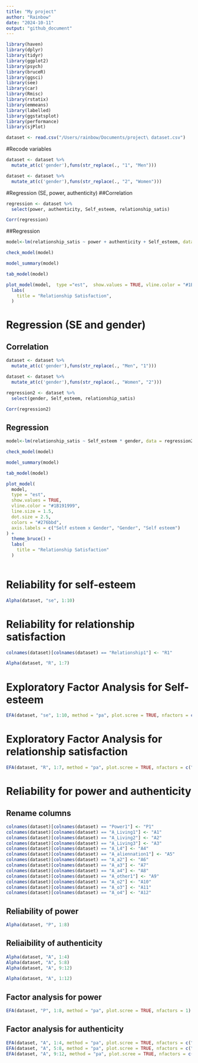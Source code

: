 ```yaml
---
title: "My project"
author: "Rainbow"
date: "2024-10-11"
output: "github_document"
---
```




```r
library(haven)
library(dplyr)
library(tidyr)
library(ggplot2)
library(psych)
library(bruceR)
library(ggsci)
library(see)
library(car)
library(Rmisc)
library(rstatix)
library(emmeans)
library(labelled)
library(ggstatsplot)
library(performance)
library(sjPlot)

dataset <- read.csv("/Users/rainbow/Documents/project\ dataset.csv")

```

#Recode variables
```r
dataset <- dataset %>%
  mutate_at(c('gender'),funs(str_replace(., "1", "Men")))

dataset <- dataset %>%
  mutate_at(c('gender'),funs(str_replace(., "2", "Women")))
```

#Regression (SE, power, authenticity)
##Correlation
```r
regression <- dataset %>%
  select(power, authenticity, Self_esteem, relationship_satis)

Corr(regression)
```
##Regression
```r
model<-lm(relationship_satis ~ power + authenticity + Self_esteem, data = regression)

check_model(model)

model_summary(model)

tab_model(model)

plot_model(model,  type ="est",  show.values = TRUE, vline.color = "#1B191999", line.size = 1.5, dot.size = 2.5, colors = "#276bbd") + theme_bruce() +
  labs(
    title = "Relationship Satisfaction",
  )


```
# Regression (SE and gender)
## Correlation
```r
dataset <- dataset %>%
  mutate_at(c('gender'),funs(str_replace(., "Men", "1")))

dataset <- dataset %>%
  mutate_at(c('gender'),funs(str_replace(., "Women", "2")))

regression2 <- dataset %>%
  select(gender, Self_esteem, relationship_satis)

Corr(regression2)

```
## Regression
```r
model<-lm(relationship_satis ~ Self_esteem * gender, data = regression2)

check_model(model)

model_summary(model)

tab_model(model)

plot_model(
  model,
  type = "est",
  show.values = TRUE,
  vline.color = "#1B191999",
  line.size = 1.5,
  dot.size = 2.5,
  colors = "#276bbd",
  axis.labels = c("Self esteem x Gender", "Gender", "Self esteem")
) +
  theme_bruce() +
  labs(
    title = "Relationship Satisfaction"
  )
    
```

# Reliability for self-esteem
```r
Alpha(dataset, "se", 1:10)
```

# Reliability for relationship satisfaction
```r
colnames(dataset)[colnames(dataset) == "Relationship1"] <- "R1"

Alpha(dataset, "R", 1:7)
```

# Exploratory Factor Analysis for Self-esteem
```r
EFA(dataset, "se", 1:10, method = "pa", plot.scree = TRUE, nfactors = c("parallel"))
```

# Exploratory Factor Analysis for relationship satisfaction
```r
EFA(dataset, "R", 1:7, method = "pa", plot.scree = TRUE, nfactors = c("parallel"))
```
# Reliability for power and authenticity
## Rename columns 
```r
colnames(dataset)[colnames(dataset) == "Power1"] <- "P1"
colnames(dataset)[colnames(dataset) == "A_Living1"] <- "A1"
colnames(dataset)[colnames(dataset) == "A_Living2"] <- "A2"
colnames(dataset)[colnames(dataset) == "A_Living3"] <- "A3"
colnames(dataset)[colnames(dataset) == "A_L4"] <- "A4"
colnames(dataset)[colnames(dataset) == "A_aliennation1"] <- "A5"
colnames(dataset)[colnames(dataset) == "A_a2"] <- "A6"
colnames(dataset)[colnames(dataset) == "A_a3"] <- "A7"
colnames(dataset)[colnames(dataset) == "A_a4"] <- "A8"
colnames(dataset)[colnames(dataset) == "A_other1"] <- "A9"
colnames(dataset)[colnames(dataset) == "A_o2"] <- "A10"
colnames(dataset)[colnames(dataset) == "A_o3"] <- "A11"
colnames(dataset)[colnames(dataset) == "A_o4"] <- "A12"

```

## Reliability of power 
```r
Alpha(dataset, "P", 1:8)
```

## Reliaibility of authenticity
```r
Alpha(dataset, "A", 1:4)
Alpha(dataset, "A", 5:8)
Alpha(dataset, "A", 9:12)

Alpha(dataset, "A", 1:12)
```

## Factor analysis for power 
```r
EFA(dataset, "P", 1:8, method = "pa", plot.scree = TRUE, nfactors = 1)
```
## Factor analysis for authenticity
```r
EFA(dataset, "A", 1:4, method = "pa", plot.scree = TRUE, nfactors = c("parallel"))
EFA(dataset, "A", 5:8, method = "pa", plot.scree = TRUE, nfactors = c("parallel"))
EFA(dataset, "A", 9:12, method = "pa", plot.scree = TRUE, nfactors = c("parallel"))
```

